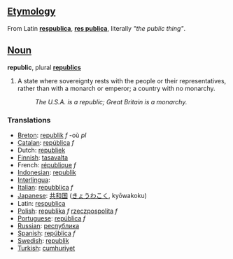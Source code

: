 ==[[Etymology]]==
From Latin '''[[respublica]]''', '''[[res publica]]''', literally ''"the public thing"''.

==[[Noun]]==
'''republic''', plural '''[[republics]]'''

#A state where sovereignty rests with the people or their representatives, rather than with a monarch or emperor; a country with no monarchy.
#: ''The U.S.A. is a republic; Great Britain is a monarchy.''

===Translations===

*[[Breton]]: [[republik]] ''f'' -où ''pl''
*[[Catalan]]: [[república]] ''f''
*Dutch: [[republiek]] '' ''
*[[Finnish]]: [[tasavalta]]
*French: [[république]] ''f''
*[[Indonesian]]: [[republik]]
*[[Interlingua]]: [[]]
*[[Italian]]: [[repubblica]] ''f''
*[[Japanese]]: [[共和国]] ([[きょうわこく]], kyōwakoku)
*Latin: [[respublica]]
*[[Polish]]: [[republika]] ''f'' [[rzeczpospolita]] ''f''
*[[Portuguese]]: [[república]] ''f''
*[[Russian]]: [[республика]]
*[[Spanish]]: [[república]] ''f''
*[[Swedish]]: [[republik]] '' ''
*[[Turkish]]: [[cumhuriyet]]